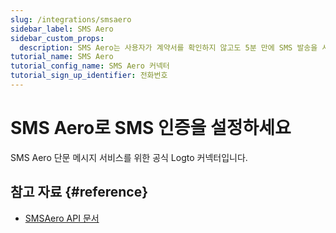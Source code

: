 ```yaml
---
slug: /integrations/smsaero
sidebar_label: SMS Aero
sidebar_custom_props:
  description: SMS Aero는 사용자가 계약서를 확인하지 않고도 5분 만에 SMS 발송을 사용할 수 있도록 제공합니다. 개발자에게는 접근하기 쉬운 클래스와 24시간 채팅 지원이 포함된 편리한 API가 제공됩니다.
tutorial_name: SMS Aero
tutorial_config_name: SMS Aero 커넥터
tutorial_sign_up_identifier: 전화번호
---
```




# SMS Aero로 SMS 인증을 설정하세요

SMS Aero 단문 메시지 서비스를 위한 공식 Logto 커넥터입니다.

<GuideTip />

<Integration />

## 참고 자료 \{#reference}

- [SMSAero API 문서](https://smsaero.ru/integration/documentation/api/)
